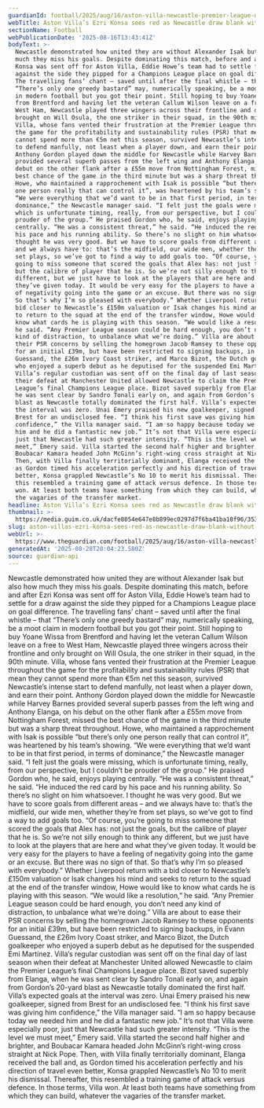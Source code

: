 ```yaml
---
guardianId: football/2025/aug/16/aston-villa-newcastle-premier-league-match-report
webTitle: Aston Villa’s Ezri Konsa sees red as Newcastle draw blank without Isak
sectionName: Football
webPublicationDate: '2025-08-16T13:43:41Z'
bodyText: >-
  Newcastle demonstrated how united they are without Alexander Isak but also how
  much they miss his goals. Despite dominating this match, before and after Ezri
  Konsa was sent off for Aston Villa, Eddie Howe’s team had to settle for a draw
  against the side they pipped for a Champions League place on goal difference.
  The travelling fans’ chant – saved until after the final whistle – that
  “There’s only one greedy bastard” may, numerically speaking, be a moot claim
  in modern football but you got their point. Still hoping to buy Yoane Wissa
  from Brentford and having let the veteran Callum Wilson leave on a free to
  West Ham, Newcastle played three wingers across their frontline and only
  brought on Will Osula, the one striker in their squad, in the 90th minute.
  Villa, whose fans vented their frustration at the Premier League throughout
  the game for the profitability and sustainability rules (PSR) that mean they
  cannot spend more than €5m net this season, survived Newcastle’s intense start
  to defend manfully, not least when a player down, and earn their point.
  Anthony Gordon played down the middle for Newcastle while Harvey Barnes
  provided several superb passes from the left wing and Anthony Elanga, on his
  debut on the other flank after a £55m move from Nottingham Forest, missed the
  best chance of the game in the third minute but was a sharp threat throughout.
  Howe, who maintained a rapprochement with Isak is possible “but there’s only
  one person really that can control it”, was heartened by his team’s showing.
  “We were everything that we’d want to be in that first period, in terms of
  dominance,” the Newcastle manager said. “I felt just the goals were missing,
  which is unfortunate timing, really, from our perspective, but I couldn’t be
  prouder of the group.” He praised Gordon who, he said, enjoys playing
  centrally. “He was a consistent threat,” he said. “He induced the red card by
  his pace and his running ability. So there’s no slight on him whatsoever. I
  thought he was very good. But we have to score goals from different areas –
  and we always have to: that’s the midfield, our wide men, whether they’re from
  set plays, so we’ve got to find a way to add goals too. “Of course, you’re
  going to miss someone that scored the goals that Alex has: not just the goals,
  but the calibre of player that he is. So we’re not silly enough to think any
  different, but we just have to look at the players that are here and what
  they’ve given today. It would be very easy for the players to have a feeling
  of negativity going into the game or an excuse. But there was no sign of that.
  So that’s why I’m so pleased with everybody.” Whether Liverpool return with a
  bid closer to Newcastle’s £150m valuation or Isak changes his mind and seeks
  to return to the squad at the end of the transfer window, Howe would like to
  know what cards he is playing with this season. “We would like a resolution,”
  he said. “Any Premier League season could be hard enough, you don’t need any
  kind of distraction, to unbalance what we’re doing.” Villa are about to ease
  their PSR concerns by selling the homegrown Jacob Ramsey to these opponents
  for an initial £39m, but have been restricted to signing backups, in Evann
  Guessand, the £26m Ivory Coast striker, and Marco Bizot, the Dutch goalkeeper
  who enjoyed a superb debut as he deputised for the suspended Emi Martínez.
  Villa’s regular custodian was sent off on the final day of last season when
  their defeat at Manchester United allowed Newcastle to claim the Premier
  League’s final Champions League place. Bizot saved superbly from Elanga, when
  he was sent clear by Sandro Tonali early on, and again from Gordon’s 20-yard
  blast as Newcastle totally dominated the first half. Villa’s expected goals at
  the interval was zero. Unai Emery praised his new goalkeeper, signed from
  Brest for an undisclosed fee. “I think his first save was giving him
  confidence,” the Villa manager said. “I am so happy because today we needed
  him and he did a fantastic new job.” It’s not that Villa were especially poor,
  just that Newcastle had such greater intensity. “This is the level we must
  meet,” Emery said. Villa started the second half higher and brighter, and
  Boubacar Kamara headed John McGinn’s right-wing cross straight at Nick Pope.
  Then, with Villa finally territorially dominant, Elanga received the ball and,
  as Gordon timed his acceleration perfectly and his direction of travel even
  better, Konsa grappled Newcastle’s No 10 to merit his dismissal. Thereafter,
  this resembled a training game of attack versus defence. In those terms, Villa
  won. At least both teams have something from which they can build, whatever
  the vagaries of the transfer market.
headline: Aston Villa’s Ezri Konsa sees red as Newcastle draw blank without Isak
thumbnail: >-
  https://media.guim.co.uk/dacfe8054e647e8b899ec0297d7f6ba41ba18f96/353_0_3192_2553/500.jpg
slug: aston-villas-ezri-konsa-sees-red-as-newcastle-draw-blank-without-isak
webUrl: >-
  https://www.theguardian.com/football/2025/aug/16/aston-villa-newcastle-premier-league-match-report
generatedAt: '2025-08-28T20:04:23.580Z'
source: guardian-api
---
```

Newcastle demonstrated how united they are without Alexander Isak but also how much they miss his goals. Despite dominating this match, before and after Ezri Konsa was sent off for Aston Villa, Eddie Howe’s team had to settle for a draw against the side they pipped for a Champions League place on goal difference. The travelling fans’ chant – saved until after the final whistle – that “There’s only one greedy bastard” may, numerically speaking, be a moot claim in modern football but you got their point. Still hoping to buy Yoane Wissa from Brentford and having let the veteran Callum Wilson leave on a free to West Ham, Newcastle played three wingers across their frontline and only brought on Will Osula, the one striker in their squad, in the 90th minute. Villa, whose fans vented their frustration at the Premier League throughout the game for the profitability and sustainability rules (PSR) that mean they cannot spend more than €5m net this season, survived Newcastle’s intense start to defend manfully, not least when a player down, and earn their point. Anthony Gordon played down the middle for Newcastle while Harvey Barnes provided several superb passes from the left wing and Anthony Elanga, on his debut on the other flank after a £55m move from Nottingham Forest, missed the best chance of the game in the third minute but was a sharp threat throughout. Howe, who maintained a rapprochement with Isak is possible “but there’s only one person really that can control it”, was heartened by his team’s showing. “We were everything that we’d want to be in that first period, in terms of dominance,” the Newcastle manager said. “I felt just the goals were missing, which is unfortunate timing, really, from our perspective, but I couldn’t be prouder of the group.” He praised Gordon who, he said, enjoys playing centrally. “He was a consistent threat,” he said. “He induced the red card by his pace and his running ability. So there’s no slight on him whatsoever. I thought he was very good. But we have to score goals from different areas – and we always have to: that’s the midfield, our wide men, whether they’re from set plays, so we’ve got to find a way to add goals too. “Of course, you’re going to miss someone that scored the goals that Alex has: not just the goals, but the calibre of player that he is. So we’re not silly enough to think any different, but we just have to look at the players that are here and what they’ve given today. It would be very easy for the players to have a feeling of negativity going into the game or an excuse. But there was no sign of that. So that’s why I’m so pleased with everybody.” Whether Liverpool return with a bid closer to Newcastle’s £150m valuation or Isak changes his mind and seeks to return to the squad at the end of the transfer window, Howe would like to know what cards he is playing with this season. “We would like a resolution,” he said. “Any Premier League season could be hard enough, you don’t need any kind of distraction, to unbalance what we’re doing.” Villa are about to ease their PSR concerns by selling the homegrown Jacob Ramsey to these opponents for an initial £39m, but have been restricted to signing backups, in Evann Guessand, the £26m Ivory Coast striker, and Marco Bizot, the Dutch goalkeeper who enjoyed a superb debut as he deputised for the suspended Emi Martínez. Villa’s regular custodian was sent off on the final day of last season when their defeat at Manchester United allowed Newcastle to claim the Premier League’s final Champions League place. Bizot saved superbly from Elanga, when he was sent clear by Sandro Tonali early on, and again from Gordon’s 20-yard blast as Newcastle totally dominated the first half. Villa’s expected goals at the interval was zero. Unai Emery praised his new goalkeeper, signed from Brest for an undisclosed fee. “I think his first save was giving him confidence,” the Villa manager said. “I am so happy because today we needed him and he did a fantastic new job.” It’s not that Villa were especially poor, just that Newcastle had such greater intensity. “This is the level we must meet,” Emery said. Villa started the second half higher and brighter, and Boubacar Kamara headed John McGinn’s right-wing cross straight at Nick Pope. Then, with Villa finally territorially dominant, Elanga received the ball and, as Gordon timed his acceleration perfectly and his direction of travel even better, Konsa grappled Newcastle’s No 10 to merit his dismissal. Thereafter, this resembled a training game of attack versus defence. In those terms, Villa won. At least both teams have something from which they can build, whatever the vagaries of the transfer market.
